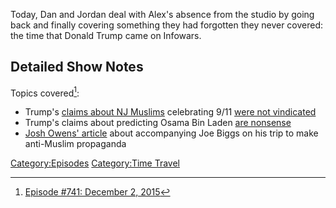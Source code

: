 {{DEFAULTSORT:
    #_EPISODE_0741:December 2, 2015
}}{{Episode
    | title           = December 2, 2015
    | caption         = [https://knowledgefight.libsyn.com/741-december-2-2015 Listen to this episode on Libsyn]
    | episodeNumber   = 741
    | length          = 01:26:56
    | airDate         = October 28, 2022
    | coverageDate    = December 2, 2015
    | episodeType     = [[:Category:Time Travel|Time Travel]]
    | appearance      = [[Donald Trump]]
    | previousEpisode = [[740: August 13, 2003]]
    | nextEpisode     = [[742: Formulaic Objections Part 9]]
}}

{{Stub}}

Today, Dan and Jordan deal with Alex's absence from the studio by going back and finally covering something they had forgotten they never covered: the time that Donald Trump came on Infowars.

==Detailed Show Notes==

Topics covered<ref>[https://knowledgefight.com/research/2022/10/27/episode-741-december-2-2015 Episode #741: December 2, 2015]</ref>:

*Trump's [https://www.factcheck.org/2016/08/trumps-revised-911-claim/ claims about NJ Muslims] celebrating 9/11 [https://www.washingtonpost.com/news/fact-checker/wp/2015/11/22/donald-trumps-outrageous-claim-that-thousands-of-new-jersey-muslims-celebrated-the-911-attacks/ were not vindicated]
*Trump's claims about predicting Osama Bin Laden [https://www.factcheck.org/2015/12/trumps-bin-laden-prediction/ are nonsense]
*[https://www.nytimes.com/2019/12/05/magazine/alex-jones-infowars.html Josh Owens' article] about accompanying Joe Biggs on his trip to make anti-Muslim propaganda

[[Category:Episodes]]
[[Category:Time Travel]]
